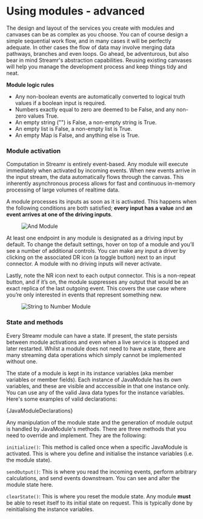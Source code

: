 



# Using modules - advanced 
The design and layout of the services you create with modules and canvases can be as complex as you choose. You can of course design a simple sequential work flow, and in many cases it will be perfectly adequate. In other cases the flow of data may involve merging data pathways, branches and even loops. Go ahead, be adventurous, but also bear in mind Streamr's abstraction capabilities. Reusing existing canvases will help you manage the development process and keep things tidy and neat.

<Warning>

**Module logic rules**

- Any non-boolean events are automatically converted to logical truth values if a boolean input is required. 
- Numbers exactly equal to zero are deemed to be False, and any non-zero values True.
- An empty string ("") is False, a non-empty string is True. 
- An empty list is False, a non-empty list is True. 
- An empty Map is False, and anything else is True.

</Warning>

### Module activation
Computation in Streamr is entirely event-based. Any module will execute immediately when activated by incoming events. When new events arrive in the input stream, the data automatically flows through the canvas. This inherently asynchronous process allows for fast and continuous in-memory processing of large volumes of realtime data.

A module processes its inputs as soon as it is activated. This happens when the following conditions are both satisfied; **every input has a value** and **an event arrives at one of the driving inputs**.

<figure className={docsStyles.darkBg}>
    <picture>
        <img
            src={AndModule}
            srcSet={`${AndModule2x} 2x`}
            alt="And Module"
        />
    </picture>
</figure>

At least one endpoint in any module is designated as a driving input by default. To change the default settings, hover on top of a module and you’ll see a number of additional controls. You can make any input a driver by clicking on the associated DR icon (a toggle button) next to an input connector. A module with no driving inputs will never activate.

Lastly, note the NR icon next to each output connector. This is a non-repeat button, and if it’s on, the module suppresses any output that would be an exact replica of the last outgoing event. This covers the use case where you’re only interested in events that represent something new.

<figure className={docsStyles.darkBg}>
    <picture>
        <img
            src={StringToNumberModule}
            srcSet={`${StringToNumberModule2x} 2x`}
            alt="String to Number Module"
        />
    </picture>
</figure>

### State and methods
Every Streamr module can have a state. If present, the state persists between module activations and even when a live service is stopped and later restarted. Whilst a module does not need to have a state, there are many streaming data operations which simply cannot be implemented without one.

The state of a module is kept in its instance variables (aka member variables or member fields). Each instance of JavaModule has its own variables, and these are visible and acccessible in that one instance only. You can use any of the valid Java data types for the instance variables. Here's some examples of valid declarations:

<CodeSnippet language='java' showLineNumbers wrapLines>{JavaModuleDeclarations}</CodeSnippet>

Any manipulation of the module state and the generation of module output is handled by JavaModule's methods. There are three methods that you need to override and implement. They are the following:

`initialize()`: This method is called once when a specific JavaModule is activated. This is where you define and initialise the instance variables (i.e. the module state).

`sendOutput()`: This is where you read the incoming events, perform arbitrary calculations, and send events downstream. You can see and alter the module state here.

`clearState()`: This is where you reset the module state. Any module **must** be able to reset itself to its initial state on request. This is typically done by reinitialising the instance variables.
